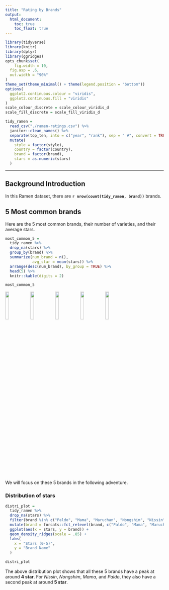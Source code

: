 ```yaml
---
title: "Rating by Brands"
output: 
  html_document:
    toc: true
    toc_float: true
---
```


```r
library(tidyverse)
library(knitr)
library(dplyr)
library(ggridges)
opts_chunk$set(
	fig.width = 10, 
  fig.asp = .6,
  out.width = "90%"
)
theme_set(theme_minimal() + theme(legend.position = "bottom"))
options(
  ggplot2.continuous.colour = "viridis",
  ggplot2.continuous.fill = "viridis"
)
scale_colour_discrete = scale_colour_viridis_d
scale_fill_discrete = scale_fill_viridis_d
```

```r
tidy_ramen = 
  read_csv("./ramen-ratings.csv") %>% 
  janitor::clean_names() %>% 
  separate(top_ten, into = c("year", "rank"), sep = " #", convert = TRUE) %>% 
  mutate(
    style = factor(style),
    country = factor(country),
    brand = factor(brand),
    stars = as.numeric(stars)
  )
```

---
## Background Introduction 
In this Ramen dataset, there are **`r nrow(count(tidy_ramen, brand))`** brands.

## 5 Most common brands 

Here are the 5 most common brands, their number of varieties, and their average stars.
```r
most_common_5 = 
  tidy_ramen %>%
  drop_na(stars) %>%
  group_by(brand) %>%
  summarize(num_brand = n(),
            avg_star = mean(stars)) %>%
  arrange(desc(num_brand), by_group = TRUE) %>%
  head(5) %>%
  knitr::kable(digits = 2)

most_common_5
```
<img src="pictures/nissin.jpg" style="width:15%"> <img src="pictures/nongshim.jpg" style="width:15%"> <img src="pictures/maruchan.png" style="width:15%"> <img src="pictures/mama.jpg" style="width:15%"> <img src="pictures/paldo.png" style="width:15%">

We will focus on these 5 brands in the following adventure.

### Distribution of stars 

```r
distri_plot = 
  tidy_ramen %>%
  drop_na(stars) %>%
  filter(brand %in% c("Paldo", "Mama", "Maruchan", "Nongshim", "Nissin")) %>%
  mutate(brand = forcats::fct_relevel(brand, c("Paldo", "Mama", "Maruchan", "Nongshim", "Nissin"))) %>% 
  ggplot(aes(x = stars, y = brand)) +
  geom_density_ridges(scale = .85) +
  labs(
    x = "Stars (0-5)",
    y = "Brand Name"
  )

distri_plot
```

The above distribution plot shows that all these 5 brands have a peak at around **4 star**. For *Nissin*, *Nongshim*, *Mama*, and *Paldo*, they also have a second peak at around **5 star**.

